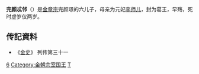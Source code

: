 '''完颜忒邻'''（{{bd|1202年||1203年||catIdx=W}}）是[[金章宗|金章宗]]完颜璟的六儿子，母亲为元妃[[李师儿|李师儿]]，封为葛王，早殇，死时虚岁仅两岁。

{{or|[[金庸|金庸]]《[[射雕英雄传|射雕英雄传]]》根据他金章宗六子的身份虚构了金国的赵王[[完颜洪烈|完颜洪烈]]。}}

==传記資料== 
* 《[[金史|金史]]》 列传第三十一 

[[Category:金章宗皇子|6]]
[[Category:金朝宗室国王|Category:金朝宗室国王]]
[[Category:完顏氏|T]]
